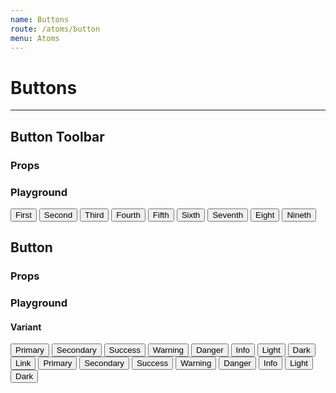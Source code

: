 ```yaml
---
name: Buttons
route: /atoms/button
menu: Atoms
---
```



# Buttons

---


## Button Toolbar

### Props

<Props of={ButtonToolbar} />

### Playground


<Playground>
  <div className='metro'>
    <ThemeContext.Provider theme={theme}>
      <div>
        <Button>First</Button>
        <Button>Second</Button>
        <Button>Third</Button>
        <ButtonToolbar>
          <Button>Fourth</Button>
          <Button>Fifth</Button>
          <Button>Sixth</Button>
        </ButtonToolbar>
        <Button>Seventh</Button>
        <Button>Eight</Button>
        <Button>Nineth</Button>
      </div>
    </ThemeContext.Provider>
  </div>
</Playground>

## Button

### Props

<Props of={Button} />

### Playground

#### Variant

<Playground>
  <div className='metro'>
    <ThemeContext.Provider theme={theme}>
      <div>
        <ButtonToolbar>
          <Button variant="primary">Primary</Button>
          <Button variant="secondary">Secondary</Button>
          <Button variant="success">Success</Button>
          <Button variant="warning">Warning</Button>
          <Button variant="danger">Danger</Button>
          <Button variant="info">Info</Button>
          <Button variant="light">Light</Button>
          <Button variant="dark">Dark</Button>
          <Button variant="link">Link</Button>
        </ButtonToolbar>
        <ButtonToolbar>
          <Button variant="outline-primary">Primary</Button>
          <Button variant="outline-secondary">Secondary</Button>
          <Button variant="outline-success">Success</Button>
          <Button variant="outline-warning">Warning</Button>
          <Button variant="outline-danger">Danger</Button>
          <Button variant="outline-info">Info</Button>
          <Button variant="outline-light">Light</Button>
          <Button variant="outline-dark">Dark</Button>
        </ButtonToolbar>
      </div>
    </ThemeContext.Provider>
  </div>
</Playground>

